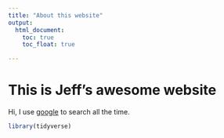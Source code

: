 ```yaml
---
title: "About this website"
output: 
  html_document:
    toc: true
    toc_float: true

---
```


# This is Jeff's awesome website


Hi, I use [google](https://www.google.com/) to search all the time.


```r
library(tidyverse)
```



